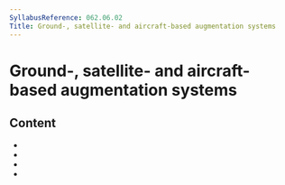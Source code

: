 ```yaml
---
SyllabusReference: 062.06.02
Title: Ground-, satellite- and aircraft-based augmentation systems
---
```


# Ground-, satellite- and aircraft-based augmentation systems

## Content

- <Link href="062.06.02.01" />
- <Link href="062.06.02.02" />
- <Link href="062.06.02.03" />
- <Link href="062.06.02.04" />
